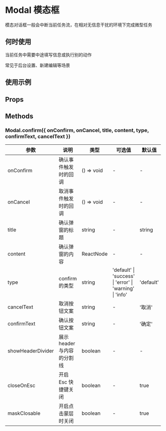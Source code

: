 # Modal 模态框

模态对话框一般会中断当前任务流，在相对无信息干扰的环境下完成微型任务

## 何时使用

当前任务中需要中途填写信息或执行别的动作

常见于后台设置、新建编辑等场景

## 使用示例

<!-- Inject Stories -->

## Props

<!-- Inject Props -->

## Methods

### Modal.confirm({ onConfirm, onCancel, title, content, type, confirmText, cancelText })

| 参数        | 说明                 | 类型       | 可选值                                                   | 默认值    |
| ----------- | -------------------- | ---------- | -------------------------------------------------------- | --------- |
| onConfirm   | 确认事件触发时的回调 | () => void | -                                                        | -         |
| onCancel    | 取消事件触发时的回调 | () => void | -                                                        | -         |
| title       | 确认弹窗的标题       | string     | -                                                        | string    |
| content     | 确认弹窗的内容       | ReactNode     | -                                                        | -         |
| type        | confirm 的类型       | string     | 'default' \| 'success' \| 'error' \| 'warning' \| 'info' | 'default' |
| cancelText  | 取消按钮文案         | string     | -                                                        | '取消'    |
| confirmText | 确认按钮文案         | string     | -                                                        | '确定'    |
| showHeaderDivider | 展示 header 与内容的分割线   | boolean     | -                                          |    -    |
| closeOnEsc | 开启 Esc 快捷键关闭   | boolean     | -                                                       |   true    |
| maskClosable | 开启点击蒙层时关闭   | boolean     | -                                                       |   true    |
